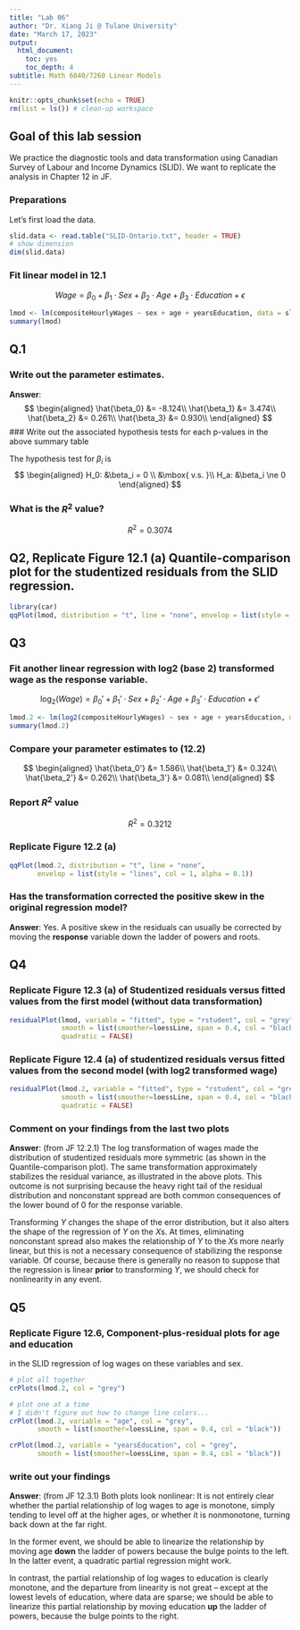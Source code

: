```yaml
---
title: "Lab 06"
author: "Dr. Xiang Ji @ Tulane University"
date: "March 17, 2023"
output:
  html_document:
    toc: yes
    toc_depth: 4
subtitle: Math 6040/7260 Linear Models
---
```


```r
knitr::opts_chunk$set(echo = TRUE)
rm(list = ls()) # clean-up workspace
```

## Goal of this lab session
We practice the diagnostic tools and data transformation using Canadian Survey 
of Labour and Income Dynamics (SLID).
We want to replicate the analysis in Chapter 12 in JF.

### Preparations

Let's first load the data.

```r
slid.data <- read.table("SLID-Ontario.txt", header = TRUE)
# show dimension
dim(slid.data)
```

### Fit linear model in 12.1

$$
Wage = \beta_0 + \beta_1 \cdot Sex + \beta_2 \cdot Age + \beta_3 \cdot Education + \epsilon
$$
```r
lmod <- lm(compositeHourlyWages ~ sex + age + yearsEducation, data = slid.data)
summary(lmod)
```

## Q.1 
### Write out the parameter estimates.

**Answer**:
$$
\begin{aligned}
\hat{\beta_0} &= -8.124\\
\hat{\beta_1} &= 3.474\\
\hat{\beta_2} &= 0.261\\
\hat{\beta_3} &= 0.930\\
\end{aligned}
$$
### Write out the associated hypothesis tests for each p-values in the above summary table

The hypothesis test for $\beta_i$ is
$$
\begin{aligned}
H_0: &\beta_i = 0 \\
&\mbox{ v.s. }\\ 
H_a: &\beta_i \ne 0
\end{aligned}
$$

### What is the $R^2$ value?

$$
R^2 = 0.3074
$$

## Q2, Replicate Figure 12.1 (a) Quantile-comparison plot for the studentized residuals from the SLID regression.

```r
library(car)
qqPlot(lmod, distribution = "t", line = "none", envelop = list(style = "lines"))
```

## Q3
### Fit another linear regression with log2 (base 2) transformed wage as the response variable.
$$
\log_2(Wage) = \beta_0' + \beta_1' \cdot Sex + \beta_2' \cdot Age + \beta_3' \cdot Education + \epsilon'
$$

```r
lmod.2 <- lm(log2(compositeHourlyWages) ~ sex + age + yearsEducation, data = slid.data)
summary(lmod.2)
```

### Compare your parameter estimates to (12.2)

$$
\begin{aligned}
\hat{\beta_0'} &= 1.586\\
\hat{\beta_1'} &= 0.324\\
\hat{\beta_2'} &= 0.262\\
\hat{\beta_3'} &= 0.081\\
\end{aligned}
$$

### Report $R^2$ value

$$
R^2 = 0.3212
$$

### Replicate Figure 12.2 (a)

```r
qqPlot(lmod.2, distribution = "t", line = "none", 
       envelop = list(style = "lines", col = 1, alpha = 0.1))
```

### Has the transformation corrected the positive skew in the original regression model?

**Answer**: Yes.  A positive skew in the residuals can usually be corrected 
by moving the __response__ variable down the ladder of powers and roots.


## Q4

### Replicate Figure 12.3 (a) of Studentized residuals versus fitted values from the first model (without data transformation)

```r
residualPlot(lmod, variable = "fitted", type = "rstudent", col = "grey", 
             smooth = list(smoother=loessLine, span = 0.4, col = "black"),
             quadratic = FALSE)
```

### Replicate Figure 12.4 (a) of studentized residuals versus fitted values from the second model (with log2 transformed wage)

```r
residualPlot(lmod.2, variable = "fitted", type = "rstudent", col = "grey", 
             smooth = list(smoother=loessLine, span = 0.4, col = "black"),
             quadratic = FALSE)
```

### Comment on your findings from the last two plots

**Answer**: (from JF 12.2.1) The log transformation of wages made the distribution of 
studentized residuals more symmetric (as shown in the Quantile-comparison plot).
The same transformation approximately stabilizes the residual variance, 
as illustrated in the above plots.
This outcome is not surprising because the heavy right tail of 
the residual distribution and nonconstant sppread are 
both common consequences of the lower bound of $0$ for the response variable.

Transforming $Y$ changes the shape of the error distribution, 
but it also alters the shape of the regression of $Y$ on the $X$s.
At times, eliminating nonconstant spread also makes the relationship of $Y$ to
the $X$s more nearly linear, but this is not a necessary consequence of 
stabilizing the response variable.
Of course, because there is generally no reason to suppose that 
the regression is linear __prior__ to transforming $Y$, 
we should check for nonlinearity in any event.


## Q5

### Replicate Figure 12.6, Component-plus-residual plots for age and education
in the SLID regression of log wages on these variables and sex.

```r
# plot all together
crPlots(lmod.2, col = "grey")

# plot one at a time
# I didn't figure out how to change line colors...
crPlot(lmod.2, variable = "age", col = "grey",
       smooth = list(smoother=loessLine, span = 0.4, col = "black"))

crPlot(lmod.2, variable = "yearsEducation", col = "grey",
       smooth = list(smoother=loessLine, span = 0.4, col = "black"))
```

### write out your findings

**Answer**: (from JF 12.3.1) Both plots look nonlinear: It is not entirely clear
whether the partial relationship of log wages to age is monotone,
simply tending to level off at the higher ages, or whether it is nonmonotone,
turning back down at the far right.

In the former event, we should be able to linearize the relationship by moving 
age __down__ the ladder of powers because the bulge points to the left.
In the latter event, a quadratic partial regression might work.

In contrast, the partial relationship of log wages to education is clearly monotone, 
and the departure from linearity is not great -- except at the lowest levels of education,
where data are sparse; we should be able to linearize this partial relationship
by moving education __up__ the ladder of powers, because the bulge points to the right.



